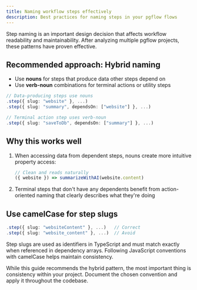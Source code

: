 ```yaml
---
title: Naming workflow steps effectively
description: Best practices for naming steps in your pgflow flows
---
```


Step naming is an important design decision that affects workflow readability and maintainability. After analyzing multiple pgflow projects, these patterns have proven effective.

## Recommended approach: Hybrid naming

- Use **nouns** for steps that produce data other steps depend on
- Use **verb-noun** combinations for terminal actions or utility steps

```ts
// Data-producing steps use nouns
.step({ slug: "website" }, ...)
.step({ slug: "summary", dependsOn: ["website"] }, ...)

// Terminal action step uses verb-noun
.step({ slug: "saveToDb", dependsOn: ["summary"] }, ...)
```

## Why this works well

1. When accessing data from dependent steps, nouns create more intuitive property access:
   ```ts
   // Clean and reads naturally
   ({ website }) => summarizeWithAI(website.content)
   ```

2. Terminal steps that don't have any dependents benefit from action-oriented naming that clearly describes what they're doing

## Use camelCase for step slugs

```ts
.step({ slug: "websiteContent" }, ...)   // Correct
.step({ slug: "website_content" }, ...)  // Avoid
```

Step slugs are used as identifiers in TypeScript and must match exactly when referenced in dependency arrays. Following JavaScript conventions with camelCase helps maintain consistency.

While this guide recommends the hybrid pattern, the most important thing is consistency within your project. Document the chosen convention and apply it throughout the codebase.

